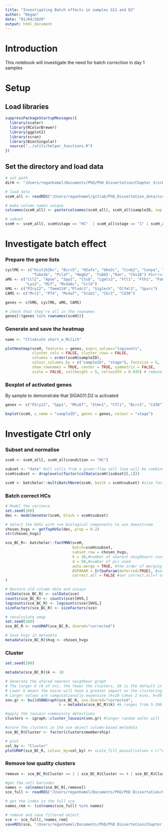 ```yaml
---
title: "Investigating Batch effects in samples G11 and D2"
author: "Regan"
date: "01/04/2020"
output: html_document
---
```


# Introduction

This notebook will investigate the need for batch correction in day 1 samples

# Setup

## Load libraries

```r
suppressPackageStartupMessages({
  library(scater)
  library(RColorBrewer)
  library(ggplot2)
  library(scran)
  library(BiocSingular)
  source("../utils/helper_functions.R")
})
```

## Set the directory and load data

```r
# set path
dirH <- "/Users/reganhamel/Documents/PhD/PhD Dissertation/Chapter 3/scRNAseq/2. BC/HC DEGs/"

# load data
sceH_all <- readRDS("/Users/reganhamel/gitlab/PhD_Dissertation_data/sce.RDS")

# make column names unique
colnames(sceH_all) <- paste(colnames(sceH_all), sceH_all$sampleID, sep = "_")

# subset
sceH <- sceH_all[, sceH$stage == "HC"  | sceH_all$stage == "1" | sceH_all$stage == "2"]

```

# Investigate batch effect

### Prepare the gene lists

```r
cyclMG <- c("Hist1h2bc", "Birc5", "H2afx", "Ube2c", "Ccnb2", "Cenpa", "Stmn1",
            "Tuba1b", "Pclaf", "Hmgb2", 'Tubb5',"Ran", "Cks1b") #barres and Milich et al
aMG <- c("Ccl2", "Apoe", "Spp1", "Ctsb", "Lgals3", "Ftl1", "Fth1", "Fabp5",
         "Lyz2", "Mif", "Ms4a6c", "Ccl4")
hMG <- c("P2ry12", "Tmem119","Plxdc2", "Siglech", "Olfml3", "Sparc")
CAMS <- c("Mrc1", "Pf4", "Ms4a7", "Stab1", "Cbr2", "Cd36")

genes <- c(hMG, cyclMG, aMG, CAMS)

# check that they're all in the rownames
genes[!(genes %in% rownames(sceH))]
```

### Generate and save the heatmap

```r
name <- "CtlvAcute short_w_Milich"

plotHeatmap(sceH, features = genes, exprs_values="logcounts",
            cluster_cols = FALSE, cluster_rows = FALSE,
            columns = order(sceH$sampleID),
            colour_columns_by = c("sampleID", "stage"), fontsize = 5,
            show_rownames = TRUE, center = TRUE, symmetric = FALSE,
            scale = FALSE, cellheight = 5, cellwidth = 0.035) # remove column?
```

### Boxplot of activated genes

By sample to demonstrate that SIGAG11.D2 is activated

```r
genes <- c("P2ry12", "Spp1", "Mki67", "Stmn1", "Cfl1", "Birc5", "Cd36")

bxplot(sceH, x_name = "sampleID", genes = genes, colour = "stage") 
```

# Investigate Ctrl only

### Subset and normalise

```r
sceH <- sceH_all[, sceH_all$condition == "HC"]

subset <- "date" #all cells from a given flow cell lane will be combined into a single sce and will be batch corrected only to cells from other flow cell lanes
sceH$subset <- droplevels(factor(colData(sceH)[subset][,1]))

sceH <- batchelor::multiBatchNorm(sceH, batch = sceH$subset) #size factors are stored in sce
```

### Batch correct HCs

```r
# Model the variance
set.seed(100)
dec <- modelGeneVar(sceH, block = sceH$subset)

# Select the HVGs with +ve biological components to use downstream
chosen_hvgs <- getTopHVGs(dec, prop = 0.2)
str(chosen_hvgs)

sce_BC_R<- batchelor::fastMNN(sceH,
                              batch=sceH$subset,
                              subset.row = chosen_hvgs,
                              k = 20,#number of nearest neighbours considered 
                              d = 50,#number of pcs used 
                              auto.merge = TRUE, #the order of merging is important. Set to auto or order by most heterogeneity, if known
                              BSPARAM = IrlbaParam(deferred=TRUE), #set parallelization
                              correct.all = FALSE #set correct.all=T otherwise it only corrects chosen.hvg values
)

# Restore old column data and assays
colData(sce_BC_R) <- colData(sce)
counts(sce_BC_R) <- counts(sce)[HVG,]
logcounts(sce_BC_R) <- logcounts(sce)[HVG,]
sizeFactors(sce_BC_R) <- sizeFactors(sce)

# recalculate umap
set.seed(100)
sce_BC_R <- runUMAP(sce_BC_R, dimred="corrected")

# Save hvgs in metadata
metadata(sce_BC_R)$hvg <- chosen_hvgs
```

### Cluster

```r
set.seed(100)

metadata(sce_BC_R)$k <- 10

# Generate the shared nearest neighbour graph
# The larger k (# of nn), the fewer the clusters, 20 is the default in Seurat, 10 in scran
# Lower k means the noise will have a greater impact on the clustering.
# Larger values are computationally expensive (k=20 takes 2 mins, k=30 takes 10)
snn.gr <- buildSNNGraph(sce_BC_R, use.dimred="corrected",
                        k = metadata(sce_BC_R)$k) #k ranges from 5-100

#apply the louvain commuinity detectiono
clusters <- igraph::cluster_louvain(snn.gr) #longer random walks will lead to fewer communities

#store the clusters in the sce object column-based metadata
sce_BC_R$Cluster <- factor(clusters$membership)

# plot
col_by <- "Cluster"
plotUMAP(sce_BC_R, colour_by=col_by) #+ scale_fill_manual(values = c("#ABD9E9", "#542788"), aesthetics = "fill")

```

### Remove low quality clusters

```r
remove <- sce_BC_R$Cluster == 1 | sce_BC_R$Cluster == 4 | sce_BC_R$Cluster == 5 | sce_BC_R$Cluster == 6 | sce_BC_R$Cluster == 7

#get the cell barcodes
names <- colnames(sce_BC_R[,remove])
sce_full <- readRDS("/Users/reganhamel/Documents/PhD/PhD Dissertation/Chapter 3/scRNAseq/BC/sce_UMAP_noBC.RDS")

# get the index in the full sce
names_rem <- (colnames(sce_full) %in% names)

# remove and save filtered object
sce <- sce_full[,!names_rem]
saveRDS(sce, "/Users/reganhamel/Documents/PhD/PhD Dissertation/Chapter 3/scRNAseq/BC/sce_UMAP_noBC_Ctrl_filt.RDS")
```

